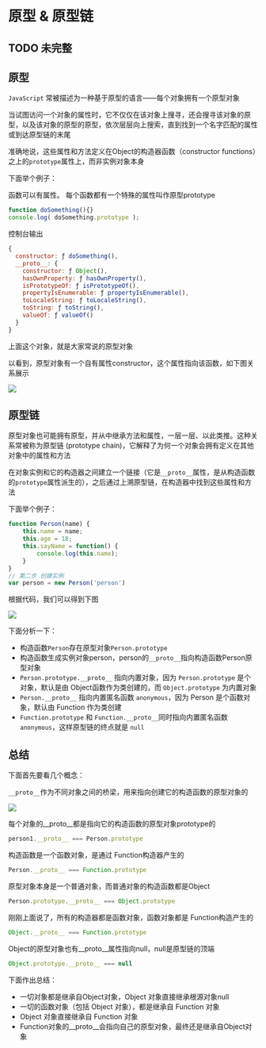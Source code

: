 # 原型 & 原型链

## TODO 未完整

## 原型

`JavaScript` 常被描述为一种基于原型的语言——每个对象拥有一个原型对象

当试图访问一个对象的属性时，它不仅仅在该对象上搜寻，还会搜寻该对象的原型，以及该对象的原型的原型，依次层层向上搜索，直到找到一个名字匹配的属性或到达原型链的末尾

准确地说，这些属性和方法定义在Object的构造器函数（constructor functions）之上的`prototype`属性上，而非实例对象本身

下面举个例子：

函数可以有属性。 每个函数都有一个特殊的属性叫作原型prototype

```js showLineNumbers copy
function doSomething(){}
console.log( doSomething.prototype );
```

控制台输出

```js showLineNumbers copy
{
  constructor: ƒ doSomething(),
  __proto__: {
    constructor: ƒ Object(),
    hasOwnProperty: ƒ hasOwnProperty(),
    isPrototypeOf: ƒ isPrototypeOf(),
    propertyIsEnumerable: ƒ propertyIsEnumerable(),
    toLocaleString: ƒ toLocaleString(),
    toString: ƒ toString(),
    valueOf: ƒ valueOf()
  }
}
```

上面这个对象，就是大家常说的原型对象

以看到，原型对象有一个自有属性constructor，这个属性指向该函数，如下图关系展示

![](https://static.vue-js.com/56d87250-725e-11eb-ab90-d9ae814b240d.png)

## 原型链

原型对象也可能拥有原型，并从中继承方法和属性，一层一层、以此类推。这种关系常被称为原型链 (prototype chain)，它解释了为何一个对象会拥有定义在其他对象中的属性和方法

在对象实例和它的构造器之间建立一个链接（它是`__proto__`属性，是从构造函数的`prototype`属性派生的），之后通过上溯原型链，在构造器中找到这些属性和方法

下面举个例子：

```js showLineNumbers copy
function Person(name) {
    this.name = name;
    this.age = 18;
    this.sayName = function() {
        console.log(this.name);
    }
}
// 第二步 创建实例
var person = new Person('person')
```

根据代码，我们可以得到下图

![](https://static.vue-js.com/60825aa0-725e-11eb-85f6-6fac77c0c9b3.png)

下面分析一下：

- 构造函数`Person`存在原型对象`Person.prototype`
- 构造函数生成实例对象person，person的`__proto__`指向构造函数Person原型对象
- `Person.prototype.__proto__` 指向内置对象，因为 `Person.prototype` 是个对象，默认是由 Object函数作为类创建的，而 `Object.prototype` 为内置对象
- `Person.__proto__` 指向内置匿名函数 `anonymous`，因为 Person 是个函数对象，默认由 Function 作为类创建
- `Function.prototype` 和 `Function.__proto__`同时指向内置匿名函数 `anonymous`，这样原型链的终点就是 `null`

## 总结

下面首先要看几个概念：

`__proto__`作为不同对象之间的桥梁，用来指向创建它的构造函数的原型对象的

![](https://static.vue-js.com/6a742160-725e-11eb-ab90-d9ae814b240d.png)

每个对象的__proto__都是指向它的构造函数的原型对象prototype的

```js showLineNumbers copy
person1.__proto__ === Person.prototype
```

构造函数是一个函数对象，是通过 Function构造器产生的

```js showLineNumbers copy
Person.__proto__ === Function.prototype
```

原型对象本身是一个普通对象，而普通对象的构造函数都是Object

```js showLineNumbers copy
Person.prototype.__proto__ === Object.prototype
```

刚刚上面说了，所有的构造器都是函数对象，函数对象都是 Function构造产生的

```js showLineNumbers copy
Object.__proto__ === Function.prototype
```

Object的原型对象也有__proto__属性指向null，null是原型链的顶端

```js showLineNumbers copy
Object.prototype.__proto__ === null
```

下面作出总结：

- 一切对象都是继承自Object对象，Object 对象直接继承根源对象null
- 一切的函数对象（包括 Object 对象），都是继承自 Function 对象
- Object 对象直接继承自 Function 对象
- Function对象的__proto__会指向自己的原型对象，最终还是继承自Object对象
